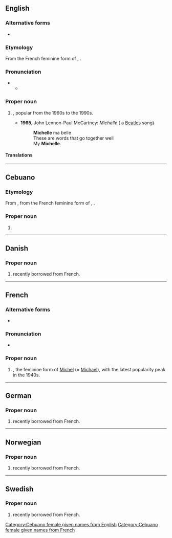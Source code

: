 ==English==

===Alternative forms===
* {{l|en|Michele}}

===Etymology===
From the French feminine form of {{m|fr|Michel||Michael}}, {{etyl|he|en}} {{m|he|מִיכָאֵל||who is like God|tr=mikhaél}}.

===Pronunciation===
* {{IPA|en|/mɪˈʃɛl/}}
** {{audio|en|LL-Q1860 (eng)-Vealhurl-Michelle.wav|Audio (UK)}}

===Proper noun===
{{en-proper noun}}

# {{given name|en|female|from=Hebrew}}, popular from the 1960s to the 1990s.
#* '''1965''', John Lennon-Paul McCartney: ''Michelle'' ( a [[Beatles]] song)
#*: '''Michelle''' ma belle
#*: These are words that go together well
#*: My '''Michelle'''.

====Translations====
{{trans-see|female given name|Michaela}}

----

==Cebuano==

===Etymology===
From {{der|ceb|en|Michelle}}, from the French feminine form of {{m|fr|Michel||Michael}}, {{der|ceb|he|מִיכָאֵל||who is like God|tr=mikhaél}}.

===Proper noun===
{{head|ceb|noun}}

# {{given name|ceb|female|from=Hebrew|A=a}}

[[Category:Cebuano female given names from English]]
[[Category:Cebuano female given names from French]]

----

==Danish==

===Proper noun===
{{head|da|proper noun}}

# {{given name|da|female}} recently borrowed from French.

----

==French==

===Alternative forms===
* {{l|fr|Michèle}}

===Pronunciation===
* {{fr-IPA}}

===Proper noun===
{{fr-proper noun|f}}

# {{given name|fr|female}}, the feminine form of [[Michel]] (= [[Michael]]), with the latest popularity peak in the 1940s.

----

==German==

===Proper noun===
{{de-proper noun|f}}

# {{given name|de|female}} recently borrowed from French.

----

==Norwegian==

===Proper noun===
{{head|no|proper noun}}

# {{given name|no|female}} recently borrowed from French.

----

==Swedish==

===Proper noun===
{{sv-proper noun|c}}

# {{given name|sv|female}} recently borrowed from French.